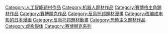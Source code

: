 {{Catnav|頁面分類|各種主題的頁面分類|類型|电影类型|科幻片}}
{{Catnav|頁面分類|...|動畫影集|日本電視動畫|日本電視台動畫}}
{{Catnav|頁面分類|...|日本電視台|日本電視台 (電視台)|日本電視台動畫}}
{{Catnav|頁面分類|...|日本电视节目|日本電視動畫|日本電視台動畫}}

{{DEFAULTSORT:Ghost in the Shell}}
{{Commonscat|Ghost in the Shell}}

[[Category:人工智能題材作品|Category:人工智能題材作品]]
[[Category:机器人题材作品|Category:机器人题材作品]]
[[Category:賽博格主角題材作品|Category:賽博格主角題材作品]]
[[Category:賽博朋克作品|Category:賽博朋克作品]]
[[Category:反烏托邦題材漫畫|Category:反烏托邦題材漫畫]]
[[Category:改编成电影的日本漫画|Category:改编成电影的日本漫画]]
[[Category:反烏托邦題材動畫|Category:反烏托邦題材動畫]]
[[Category:恐怖主义题材作品|Category:恐怖主义题材作品]]
[[Category:虚构假体|Category:虚构假体]]
[[Category:赛博朋克系列|Category:赛博朋克系列]]